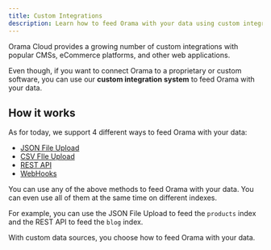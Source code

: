 ```yaml
---
title: Custom Integrations
description: Learn how to feed Orama with your data using custom integrations.
---
```


Orama Cloud provides a growing number of custom integrations with popular CMSs, eCommerce platforms, and other web applications.

Even though, if you want to connect Orama to a proprietary or custom software, you can use our **custom integration system** to feed Orama with your data.

## How it works

As for today, we support 4 different ways to feed Orama with your data:

- [JSON File Upload](./json-file)
- [CSV FIle Upload](./csv-file)
- [REST API](./rest-api)
- [WebHooks](./webhooks)

You can use any of the above methods to feed Orama with your data. You can even use all of them at the same time on different indexes.

For example, you can use the JSON File Upload to feed the `products` index and the REST API to feed the `blog` index.

With custom data sources, you choose how to feed Orama with your data.
